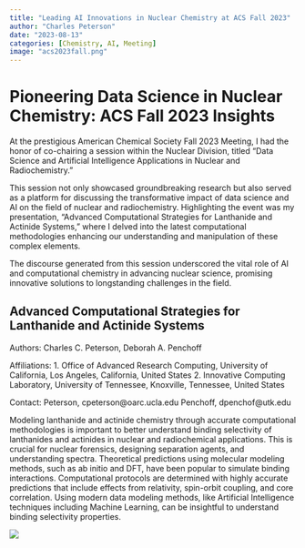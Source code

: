 ```yaml
---
title: "Leading AI Innovations in Nuclear Chemistry at ACS Fall 2023"
author: "Charles Peterson"
date: "2023-08-13"
categories: [Chemistry, AI, Meeting]
image: "acs2023fall.png"
---
```


# Pioneering Data Science in Nuclear Chemistry: ACS Fall 2023 Insights

At the prestigious American Chemical Society Fall 2023 Meeting, I had the honor of co-chairing a session within the Nuclear Division, titled "Data Science and Artificial Intelligence Applications in Nuclear and Radiochemistry."

This session not only showcased groundbreaking research but also served as a platform for discussing the transformative impact of data science and AI on the field of nuclear and radiochemistry. Highlighting the event was my presentation, "Advanced Computational Strategies for Lanthanide and Actinide Systems," where I delved into the latest computational methodologies enhancing our understanding and manipulation of these complex elements.

The discourse generated from this session underscored the vital role of AI and computational chemistry in advancing nuclear science, promising innovative solutions to longstanding challenges in the field.

## Advanced Computational Strategies for Lanthanide and Actinide Systems

Authors: Charles C. Peterson, Deborah A. Penchoff

Affiliations:
1. Office of Advanced Research Computing, University of California, Los Angeles, California, United States
2. Innovative Computing Laboratory, University of Tennessee, Knoxville, Tennessee, United States

Contact:
Peterson, cpeterson@oarc.ucla.edu
Penchoff, dpenchof@utk.edu

Modeling lanthanide and actinide chemistry through accurate computational methodologies is important to better understand binding selectivity of lanthanides and actinides in nuclear and radiochemical applications. This is crucial for nuclear forensics, designing separation agents, and understanding spectra. Theoretical predictions using molecular modeling methods, such as ab initio and DFT, have been popular to simulate binding interactions. Computational protocols are determined with highly accurate predictions that include effects from relativity, spin-orbit coupling, and core correlation. Using modern data modeling methods, like Artificial Intelligence techniques including Machine Learning, can be insightful to understand binding selectivity properties.


![](pic.png)
